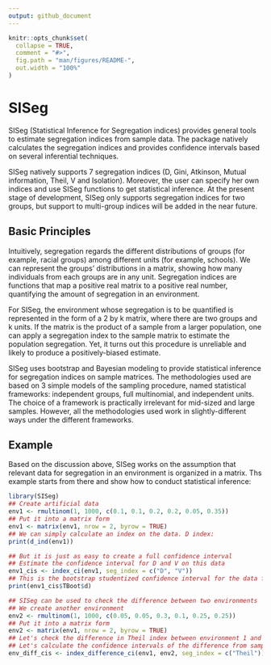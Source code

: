 ```yaml
---
output: github_document
---
```


<!-- README.md is generated from README.Rmd. Please edit that file -->

```r
knitr::opts_chunk$set(
  collapse = TRUE,
  comment = "#>",
  fig.path = "man/figures/README-",
  out.width = "100%"
)
```

# SISeg

SISeg (Statistical Inference for Segregation indices) provides general tools 
to estimate segregation indices from sample data. The package natively 
calculates the segregation indices and provides confidence intervals based on 
several inferential techniques.

SISeg natively supports 7 segregation indices (D, Gini, Atkinson, Mutual 
information, Theil, V and Isolation). Moreover, the user can specify her own
indices and use SISeg functions to get statistical inference. At the present 
stage of development, SISeg only supports segregation indices for two groups,
but support to multi-group indices will be added in the near future. 

<!-- badges: start -->
<!-- badges: end -->



<!-- ## Installation -->

<!-- You can install the released version of SISeg from [CRAN](https://CRAN.R-project.org) with: -->

<!-- ``` r -->
<!-- install.packages("SISeg") -->
<!-- ``` -->

<!-- And the development version from [GitHub](https://github.com/) with: -->

<!-- ``` r -->
<!-- # install.packages("devtools") -->
<!-- devtools::install_github("non87/SISeg") -->
<!-- ``` -->
## Basic Principles

Intuitively, segregation regards the different distributions of groups (for 
example, racial groups) among different units (for example, schools). We can
represent the groups' distributions in a matrix, showing how many individuals
from each groups are in any unit. Segregation indices are functions that map a 
positive real matrix to a positive real number, quantifying the amount of 
segregation in an environment.

For SISeg, the environment whose segregation is to be quantified is represented 
in the form of a 2 by k matrix, where there are two groups and k units. 
If the matrix is the product of a sample from a larger population, one can apply
a segregation index to the sample matrix to estimate the population segregation.
Yet, it turns out this procedure is unreliable and likely to produce a
positively-biased estimate. 

SISeg uses bootstrap and Bayesian modeling to provide statistical inference for 
segregation indices on sample matrices. The methodologies used are based on 3
simple models of the sampling procedure, named statistical frameworks: 
independent groups, full multinomial, and independent units. The choice of a 
framework is practically irrelevant for mid-sized and large samples. However, 
all the methodologies used work in slightly-different ways under the different
frameworks.


## Example

Based on the discussion above, SISeg works on the assumption that relevant data 
for segregation in an environment is organized in a matrix. Ths example starts
from there and show how to conduct statistical inference:

```r
library(SISeg)
## Create artificial data
env1 <- rmultinom(1, 1000, c(0.1, 0.1, 0.2, 0.2, 0.05, 0.35))
## Put it into a matrix form
env1 <- matrix(env1, nrow = 2, byrow = TRUE)
## We can simply calculate an index on the data. D index:
print(d_ind(env1))

## But it is just as easy to create a full confidence interval
## Estimate the confidence interval for D and V on this data
env1_cis <- index_ci(env1, seg_index = c("D", "V"))
## This is the bootstrap studentized confidence interval for the data for D
print(env1_cis$TBoot$d)

## SISeg can be used to check the difference between two environments
## We create another environment
env2 <- rmultinom(1, 1000, c(0.05, 0.05, 0.3, 0.1, 0.25, 0.25))
## Put it into a matrix form
env2 <- matrix(env1, nrow = 2, byrow = TRUE)
## Let's check the difference in Theil index between environment 1 and 2
## Let's calculate the confidence intervals of the difference from samples
env_diff_cis <- index_difference_ci(env1, env2, seg_index = c("Theil"))
```
